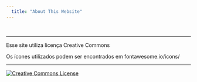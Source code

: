 ```yaml
---
  title: "About This Website"
---
```

<br>
  <hr>
  
  Esse site utiliza licença Creative Commons
  
  Os ícones utilizados podem ser encontrados em fontawesome.io/icons/
  
  <hr>
  
  <a rel="license" href="http://creativecommons.org/licenses/by-sa/4.0/"><img alt="Creative Commons License" style="border-width:0" src="https://licensebuttons.net/l/by-sa/4.0/88x31.png" /></a>